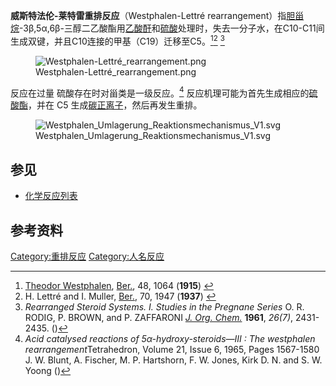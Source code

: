 '''威斯特法伦-莱特雷重排反应'''（Westphalen-Lettré rearrangement）指[[胆甾烷|胆甾烷]]-3β,5α,6β-三醇二乙酸酯用[[乙酸酐|乙酸酐]]和[[硫酸|硫酸]]处理时，失去一分子水，在C10-C11间生成双键，并且C10连接的甲基（C19）迁移至C5。<ref>[[Theodor_Westphalen|Theodor Westphalen]], [[Chemische_Berichte|Ber.]], 48, 1064 ('''1915''') {{DOI|10.1002/cber.191504801149}}</ref><ref>H. Lettré and I. Muller, [[Chemische_Berichte|Ber.]], 70, 1947 ('''1937''') {{DOI|10.1002/cber.19370700918}} </ref> <ref>''Rearranged Steroid Systems. I. Studies in the Pregnane Series'' O. R. RODIG, P. BROWN, and P. ZAFFARONI ''[[J._Org._Chem.|J. Org. Chem.]]'' '''1961''', ''26(7)'', 2431-2435. ({{DOI| 10.1021/jo01351a066}})</ref>

[[Image:Westphalen-Lettré_rearrangement.png|center]]

反应在过量<!--原文（英文维基）为access of sulfuric acid，疑为excess的笔误-->硫酸存在时对甾类是一级反应。<ref>''Acid catalysed reactions of 5α-hydroxy-steroids—III : The westphalen rearrangement''Tetrahedron, Volume 21, Issue 6, 1965, Pages 1567-1580 J. W. Blunt, A. Fischer, M. P. Hartshorn, F. W. Jones, Kirk D. N. and S. W. Yoong ({{doi|10.1016/S0040-4020(01)98321-8}})</ref> 反应机理可能为首先生成相应的[[硫酸酯|硫酸酯]]，并在 C5 生成[[碳正离子|碳正离子]]，然后再发生重排。

[[Image:Westphalen_Umlagerung_Reaktionsmechanismus_V1.svg|center]]

==参见==
*[[化学反应列表|化学反应列表]]

==参考资料==
{{Reflist}}

[[Category:重排反应|Category:重排反应]]
[[Category:人名反应|Category:人名反应]]